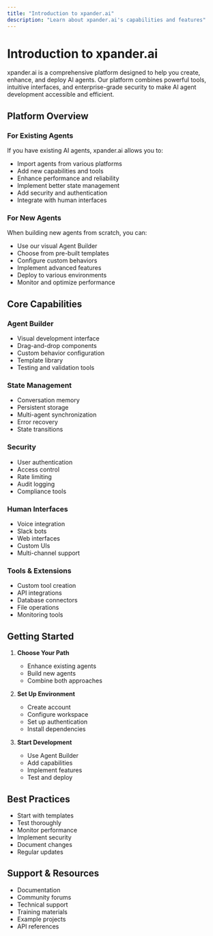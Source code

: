 ```yaml
---
title: "Introduction to xpander.ai"
description: "Learn about xpander.ai's capabilities and features"
---
```


# Introduction to xpander.ai

xpander.ai is a comprehensive platform designed to help you create, enhance, and deploy AI agents. Our platform combines powerful tools, intuitive interfaces, and enterprise-grade security to make AI agent development accessible and efficient.

## Platform Overview

### For Existing Agents

If you have existing AI agents, xpander.ai allows you to:

- Import agents from various platforms
- Add new capabilities and tools
- Enhance performance and reliability
- Implement better state management
- Add security and authentication
- Integrate with human interfaces

### For New Agents

When building new agents from scratch, you can:

- Use our visual Agent Builder
- Choose from pre-built templates
- Configure custom behaviors
- Implement advanced features
- Deploy to various environments
- Monitor and optimize performance

## Core Capabilities

### Agent Builder
- Visual development interface
- Drag-and-drop components
- Custom behavior configuration
- Template library
- Testing and validation tools

### State Management
- Conversation memory
- Persistent storage
- Multi-agent synchronization
- Error recovery
- State transitions

### Security
- User authentication
- Access control
- Rate limiting
- Audit logging
- Compliance tools

### Human Interfaces
- Voice integration
- Slack bots
- Web interfaces
- Custom UIs
- Multi-channel support

### Tools & Extensions
- Custom tool creation
- API integrations
- Database connectors
- File operations
- Monitoring tools

## Getting Started

1. **Choose Your Path**
   - Enhance existing agents
   - Build new agents
   - Combine both approaches

2. **Set Up Environment**
   - Create account
   - Configure workspace
   - Set up authentication
   - Install dependencies

3. **Start Development**
   - Use Agent Builder
   - Add capabilities
   - Implement features
   - Test and deploy

## Best Practices

- Start with templates
- Test thoroughly
- Monitor performance
- Implement security
- Document changes
- Regular updates

## Support & Resources

- Documentation
- Community forums
- Technical support
- Training materials
- Example projects
- API references 